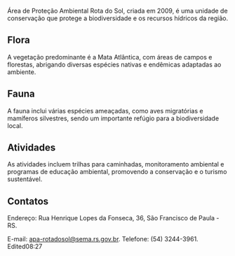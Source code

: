 Área de Proteção Ambiental Rota do Sol, criada em 2009, é uma unidade de conservação que protege a biodiversidade e os recursos hídricos da região.

## Flora

A vegetação predominante é a Mata Atlântica, com áreas de campos e florestas, abrigando diversas espécies nativas e endêmicas adaptadas ao ambiente.

## Fauna

A fauna inclui várias espécies ameaçadas, como aves migratórias e mamíferos silvestres, sendo um importante refúgio para a biodiversidade local.

## Atividades

As atividades incluem trilhas para caminhadas, monitoramento ambiental e programas de educação ambiental, promovendo a conservação e o turismo sustentável.

## Contatos

Endereço: Rua Henrique Lopes da Fonseca, 36, São Francisco de Paula - RS.

E-mail: apa-rotadosol@sema.rs.gov.br. Telefone: (54) 3244-3961.
Edited08:27